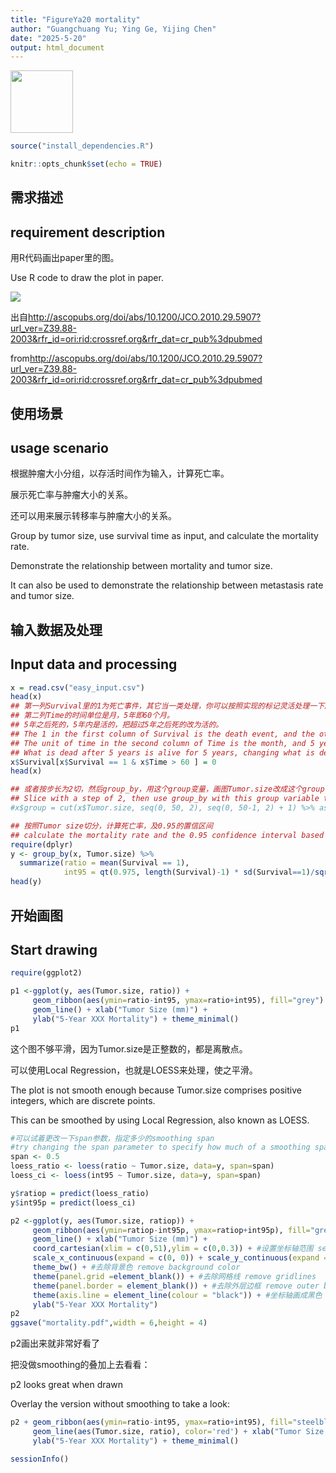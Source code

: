 ```yaml
---
title: "FigureYa20 mortality"
author: "Guangchuang Yu; Ying Ge, Yijing Chen"
date: "2025-5-20"
output: html_document
---
```


[<img src="https://guangchuangyu.github.io/blog_images/biobabble.jpg" width="100px"/>](https://guangchuangyu.github.io/blog_images/biobabble.jpg) 


```r
source("install_dependencies.R")
```

```r
knitr::opts_chunk$set(echo = TRUE)
```

## 需求描述
## requirement description

用R代码画出paper里的图。

Use R code to draw the plot in paper.

![](example.png)

出自<http://ascopubs.org/doi/abs/10.1200/JCO.2010.29.5907?url_ver=Z39.88-2003&rfr_id=ori:rid:crossref.org&rfr_dat=cr_pub%3dpubmed>

from<http://ascopubs.org/doi/abs/10.1200/JCO.2010.29.5907?url_ver=Z39.88-2003&rfr_id=ori:rid:crossref.org&rfr_dat=cr_pub%3dpubmed>

## 使用场景
## usage scenario

根据肿瘤大小分组，以存活时间作为输入，计算死亡率。

展示死亡率与肿瘤大小的关系。

还可以用来展示转移率与肿瘤大小的关系。

Group by tumor size, use survival time as input, and calculate the mortality rate.

Demonstrate the relationship between mortality and tumor size.

It can also be used to demonstrate the relationship between metastasis rate and tumor size.

## 输入数据及处理
## Input data and processing

```r
x = read.csv("easy_input.csv")
head(x)
## 第一列Survival里的1为死亡事件，其它当一类处理，你可以按照实现的标记灵活处理一下。
## 第二列Time的时间单位是月，5年即60个月。
## 5年之后死的，5年内是活的，把超过5年之后死的改为活的。
## The 1 in the first column of Survival is the death event, and the others are handled as a class, so you can be flexible according to the implementation of the markup.
## The unit of time in the second column of Time is the month, and 5 years is 60 months.
## What is dead after 5 years is alive for 5 years, changing what is dead after more than 5 years to alive.
x$Survival[x$Survival == 1 & x$Time > 60 ] = 0
head(x)

## 或者按步长为2切，然后group_by，用这个group变量，画图Tumor.size改成这个group，就可以是按照2mm来算了，要多少mm算一组都可以。
## Slice with a step of 2, then use group_by with this group variable to plot. Replace Tumor.size with this group, and it can be calculated based on 2mm. You can set any mm as a group.
#x$group = cut(x$Tumor.size, seq(0, 50, 2), seq(0, 50-1, 2) + 1) %>% as.character %>% as.numeric

## 按照Tumor size切分，计算死亡率，及0.95的置信区间
## calculate the mortality rate and the 0.95 confidence interval based on tumor size.
require(dplyr)
y <- group_by(x, Tumor.size) %>%
  summarize(ratio = mean(Survival == 1),
            int95 = qt(0.975, length(Survival)-1) * sd(Survival==1)/sqrt(length(Survival))) 
head(y)
```

## 开始画图
## Start drawing

```r
require(ggplot2)

p1 <-ggplot(y, aes(Tumor.size, ratio)) +
     geom_ribbon(aes(ymin=ratio-int95, ymax=ratio+int95), fill="grey") + 
     geom_line() + xlab("Tumor Size (mm)") +
     ylab("5-Year XXX Mortality") + theme_minimal()
p1
```

这个图不够平滑，因为Tumor.size是正整数的，都是离散点。

可以使用Local Regression，也就是LOESS来处理，使之平滑。

The plot is not smooth enough because Tumor.size comprises positive integers, which are discrete points.

This can be smoothed by using Local Regression, also known as LOESS.

```r
#可以试着更改一下span参数，指定多少的smoothing span
#try changing the span parameter to specify how much of a smoothing span
span <- 0.5
loess_ratio <- loess(ratio ~ Tumor.size, data=y, span=span) 
loess_ci <- loess(int95 ~ Tumor.size, data=y, span=span) 

y$ratiop = predict(loess_ratio)
y$int95p = predict(loess_ci)

p2 <-ggplot(y, aes(Tumor.size, ratiop)) +
     geom_ribbon(aes(ymin=ratiop-int95p, ymax=ratiop+int95p), fill="grey") + 
     geom_line() + xlab("Tumor Size (mm)") +
     coord_cartesian(xlim = c(0,51),ylim = c(0,0.3)) + #设置坐标轴范围 set the axis range
     scale_x_continuous(expand = c(0, 0)) + scale_y_continuous(expand = c(0, 0)) +#让x和y轴都从0开始 let both the x and y axes start at 0
     theme_bw() + #去除背景色 remove background color
     theme(panel.grid =element_blank()) + #去除网格线 remove gridlines
     theme(panel.border = element_blank()) + #去除外层边框 remove outer border
     theme(axis.line = element_line(colour = "black")) + #坐标轴画成黑色 coordinate axes are drawn in black
     ylab("5-Year XXX Mortality")
p2
ggsave("mortality.pdf",width = 6,height = 4)
```

p2画出来就非常好看了

把没做smoothing的叠加上去看看：

p2 looks great when drawn

Overlay the version without smoothing to take a look:

```r
p2 + geom_ribbon(aes(ymin=ratio-int95, ymax=ratio+int95), fill="steelblue", alpha=.3) + 
     geom_line(aes(Tumor.size, ratio), color='red') + xlab("Tumor Size (mm)") +
     ylab("5-Year XXX Mortality") + theme_minimal()
```

```r
sessionInfo()
```
